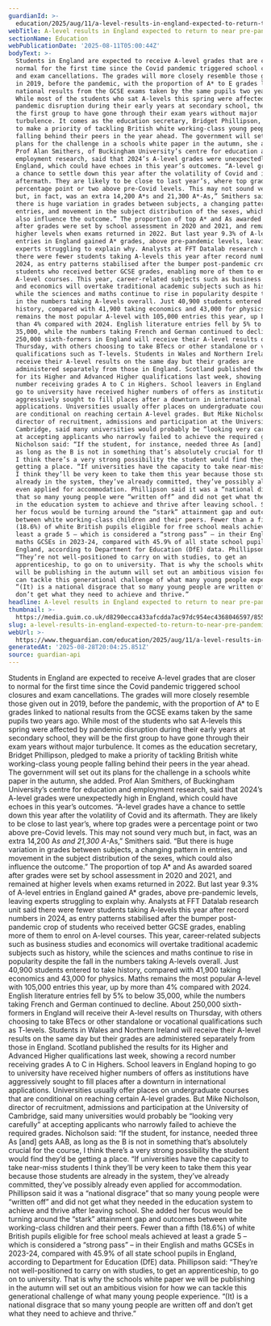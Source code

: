 ```yaml
---
guardianId: >-
  education/2025/aug/11/a-level-results-in-england-expected-to-return-to-near-pre-pandemic-levels
webTitle: A-level results in England expected to return to near pre-pandemic levels
sectionName: Education
webPublicationDate: '2025-08-11T05:00:44Z'
bodyText: >-
  Students in England are expected to receive A-level grades that are closer to
  normal for the first time since the Covid pandemic triggered school closures
  and exam cancellations. The grades will more closely resemble those given out
  in 2019, before the pandemic, with the proportion of A* to E grades linked to
  national results from the GCSE exams taken by the same pupils two years ago.
  While most of the students who sat A-levels this spring were affected by
  pandemic disruption during their early years at secondary school, they will be
  the first group to have gone through their exam years without major
  turbulence. It comes as the education secretary, Bridget Phillipson, pledged
  to make a priority of tackling British white working-class young people
  falling behind their peers in the year ahead. The government will set out its
  plans for the challenge in a schools white paper in the autumn, she added.
  Prof Alan Smithers, of Buckingham University’s centre for education and
  employment research, said that 2024’s A-level grades were unexpectedly high in
  England, which could have echoes in this year’s outcomes. “A-level grades have
  a chance to settle down this year after the volatility of Covid and its
  aftermath. They are likely to be close to last year’s, where top grades were a
  percentage point or two above pre-Covid levels. This may not sound very much
  but, in fact, was an extra 14,200 A*s and 21,300 A*-As,” Smithers said. “But
  there is huge variation in grades between subjects, a changing pattern in
  entries, and movement in the subject distribution of the sexes, which could
  also influence the outcome.” The proportion of top A* and As awarded soared
  after grades were set by school assessment in 2020 and 2021, and remained at
  higher levels when exams returned in 2022. But last year 9.3% of A-level
  entries in England gained A* grades, above pre-pandemic levels, leaving
  experts struggling to explain why. Analysts at FFT Datalab research unit said
  there were fewer students taking A-levels this year after record numbers in
  2024, as entry patterns stabilised after the bumper post-pandemic crop of
  students who received better GCSE grades, enabling more of them to enrol on
  A-level courses. This year, career-related subjects such as business studies
  and economics will overtake traditional academic subjects such as history,
  while the sciences and maths continue to rise in popularity despite the fall
  in the numbers taking A-levels overall. Just 40,900 students entered to take
  history, compared with 41,900 taking economics and 43,000 for physics. Maths
  remains the most popular A-level with 105,000 entries this year, up by more
  than 4% compared with 2024. English literature entries fell by 5% to below
  35,000, while the numbers taking French and German continued to decline. About
  250,000 sixth-formers in England will receive their A-level results on
  Thursday, with others choosing to take BTecs or other standalone or vocational
  qualifications such as T-levels. Students in Wales and Northern Ireland will
  receive their A-level results on the same day but their grades are
  administered separately from those in England. Scotland published the results
  for its Higher and Advanced Higher qualifications last week, showing a record
  number receiving grades A to C in Highers. School leavers in England hoping to
  go to university have received higher numbers of offers as institutions have
  aggressively sought to fill places after a downturn in international
  applications. Universities usually offer places on undergraduate courses that
  are conditional on reaching certain A-level grades. But Mike Nicholson,
  director of recruitment, admissions and participation at the University of
  Cambridge, said many universities would probably be “looking very carefully”
  at accepting applicants who narrowly failed to achieve the required grades.
  Nicholson said: “If the student, for instance, needed three As [and] gets AAB,
  as long as the B is not in something that’s absolutely crucial for the course,
  I think there’s a very strong possibility the student would find they’d be
  getting a place. “If universities have the capacity to take near-miss students
  I think they’ll be very keen to take them this year because those students are
  already in the system, they’ve already committed, they’ve possibly already
  even applied for accommodation. Phillipson said it was a “national disgrace”
  that so many young people were “written off” and did not get what they needed
  in the education system to achieve and thrive after leaving school. She added
  her focus would be turning around the “stark” attainment gap and outcomes
  between white working-class children and their peers. Fewer than a fifth
  (18.6%) of white British pupils eligible for free school meals achieved at
  least a grade 5 – which is considered a “strong pass” – in their English and
  maths GCSEs in 2023-24, compared with 45.9% of all state school pupils in
  England, according to Department for Education (DfE) data. Phillipson said:
  “They’re not well-positioned to carry on with studies, to get an
  apprenticeship, to go on to university. That is why the schools white paper we
  will be publishing in the autumn will set out an ambitious vision for how we
  can tackle this generational challenge of what many young people experience.
  “(It) is a national disgrace that so many young people are written off and
  don’t get what they need to achieve and thrive.”
headline: A-level results in England expected to return to near pre-pandemic levels
thumbnail: >-
  https://media.guim.co.uk/d8290ecca433afcdda7ac97dc954ec4368046597/855_0_5786_4631/500.jpg
slug: a-level-results-in-england-expected-to-return-to-near-pre-pandemic-levels
webUrl: >-
  https://www.theguardian.com/education/2025/aug/11/a-level-results-in-england-expected-to-return-to-near-pre-pandemic-levels
generatedAt: '2025-08-28T20:04:25.851Z'
source: guardian-api
---
```

Students in England are expected to receive A-level grades that are closer to normal for the first time since the Covid pandemic triggered school closures and exam cancellations. The grades will more closely resemble those given out in 2019, before the pandemic, with the proportion of A* to E grades linked to national results from the GCSE exams taken by the same pupils two years ago. While most of the students who sat A-levels this spring were affected by pandemic disruption during their early years at secondary school, they will be the first group to have gone through their exam years without major turbulence. It comes as the education secretary, Bridget Phillipson, pledged to make a priority of tackling British white working-class young people falling behind their peers in the year ahead. The government will set out its plans for the challenge in a schools white paper in the autumn, she added. Prof Alan Smithers, of Buckingham University’s centre for education and employment research, said that 2024’s A-level grades were unexpectedly high in England, which could have echoes in this year’s outcomes. “A-level grades have a chance to settle down this year after the volatility of Covid and its aftermath. They are likely to be close to last year’s, where top grades were a percentage point or two above pre-Covid levels. This may not sound very much but, in fact, was an extra 14,200 A*s and 21,300 A*-As,” Smithers said. “But there is huge variation in grades between subjects, a changing pattern in entries, and movement in the subject distribution of the sexes, which could also influence the outcome.” The proportion of top A* and As awarded soared after grades were set by school assessment in 2020 and 2021, and remained at higher levels when exams returned in 2022. But last year 9.3% of A-level entries in England gained A* grades, above pre-pandemic levels, leaving experts struggling to explain why. Analysts at FFT Datalab research unit said there were fewer students taking A-levels this year after record numbers in 2024, as entry patterns stabilised after the bumper post-pandemic crop of students who received better GCSE grades, enabling more of them to enrol on A-level courses. This year, career-related subjects such as business studies and economics will overtake traditional academic subjects such as history, while the sciences and maths continue to rise in popularity despite the fall in the numbers taking A-levels overall. Just 40,900 students entered to take history, compared with 41,900 taking economics and 43,000 for physics. Maths remains the most popular A-level with 105,000 entries this year, up by more than 4% compared with 2024. English literature entries fell by 5% to below 35,000, while the numbers taking French and German continued to decline. About 250,000 sixth-formers in England will receive their A-level results on Thursday, with others choosing to take BTecs or other standalone or vocational qualifications such as T-levels. Students in Wales and Northern Ireland will receive their A-level results on the same day but their grades are administered separately from those in England. Scotland published the results for its Higher and Advanced Higher qualifications last week, showing a record number receiving grades A to C in Highers. School leavers in England hoping to go to university have received higher numbers of offers as institutions have aggressively sought to fill places after a downturn in international applications. Universities usually offer places on undergraduate courses that are conditional on reaching certain A-level grades. But Mike Nicholson, director of recruitment, admissions and participation at the University of Cambridge, said many universities would probably be “looking very carefully” at accepting applicants who narrowly failed to achieve the required grades. Nicholson said: “If the student, for instance, needed three As [and] gets AAB, as long as the B is not in something that’s absolutely crucial for the course, I think there’s a very strong possibility the student would find they’d be getting a place. “If universities have the capacity to take near-miss students I think they’ll be very keen to take them this year because those students are already in the system, they’ve already committed, they’ve possibly already even applied for accommodation. Phillipson said it was a “national disgrace” that so many young people were “written off” and did not get what they needed in the education system to achieve and thrive after leaving school. She added her focus would be turning around the “stark” attainment gap and outcomes between white working-class children and their peers. Fewer than a fifth (18.6%) of white British pupils eligible for free school meals achieved at least a grade 5 – which is considered a “strong pass” – in their English and maths GCSEs in 2023-24, compared with 45.9% of all state school pupils in England, according to Department for Education (DfE) data. Phillipson said: “They’re not well-positioned to carry on with studies, to get an apprenticeship, to go on to university. That is why the schools white paper we will be publishing in the autumn will set out an ambitious vision for how we can tackle this generational challenge of what many young people experience. “(It) is a national disgrace that so many young people are written off and don’t get what they need to achieve and thrive.”
